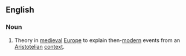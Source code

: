 {{wikipedia}}
==English==
===Noun===
{{en-noun|sg=[[supposition]] [[theory]]|-}}
#{{philosophy}} Theory in [[medieval]] [[Europe]] to explain then-[[modern]] events from an [[Aristotelian]] [[context]].